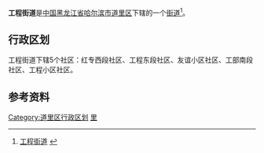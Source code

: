 {{中国乡级行政区
| 行政区全称 = 工程街道
| 景观照片文件名 =
| 景观照片描述 =
| 汉语拼音 =
| 通用拼音 =
| 注音符號 =
| 其它标音类型1 =
| 其它标音1 =
| 其它标音类型2 =
| 其它标音2 =
| 其它语言类型1 =
| 其它语言地名1 =
| 其它语言类型2 =
| 其它语言地名2 =
| 上级行政区 = [[黑龙江省|黑龙江省]][[哈尔滨市|哈尔滨市]][[道里区|道里区]]
| 行政区类别 = [[街道|街道]]
| LowerDivisions =5个社区
| 行政区划代码 = 230102012
| 地理坐标 =
| 总面积 = 
| 户籍人口 = 
| 户籍人口年份 =
| 常住人口 = 
| 常住人口年份 =
| 人口密度 =
| 行政区划 = 
| 官方网站 =
| 政府驻地 = 
| 邮政编码 =150000
| 毗邻行政区 =
| 位置图文件名 =
| 位置图描述 =
}}

'''工程街道'''是[[中国|中国]][[黑龙江省|黑龙江省]][[哈尔滨市|哈尔滨市]][[道里区|道里区]]下辖的一个[[街道|街道]]<ref>[http://www.chinaquhua.cn/heilongjiang/ 工程街道] {{webarchive|url=https://web.archive.org/web/20110822123644/http://www.chinaquhua.cn/heilongjiang/ |date=2011-08-22 }}</ref>。

==行政区划==
工程街道下辖5个社区：红专西段社区、工程东段社区、友谊小区社区、工部南段社区、工程小区社区。

==参考资料==
{{reflist}}

{{哈尔滨市道里区行政区划}}

[[Category:道里区行政区划|Category:道里区行政区划]]
[[Category:哈尔滨市街道|里]]